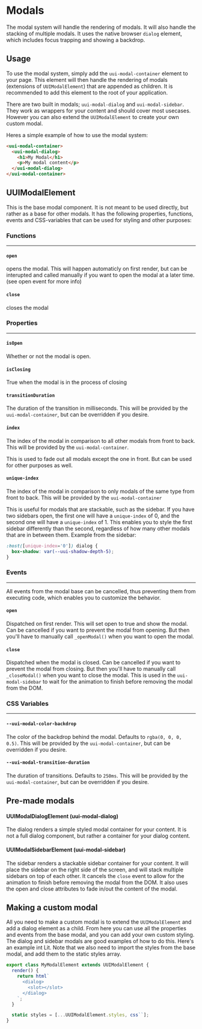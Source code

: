 
<Meta title="Layout/Modals/Documentation" />

# Modals

The modal system will handle the rendering of modals. It will also handle the stacking of multiple modals. It uses the native browser `dialog` element, which includes focus trapping and showing a backdrop.

## Usage

To use the modal system, simply add the `uui-modal-container` element to your page. This element will then handle the rendering of modals (extensions of `UUIModalElement`) that are appended as children. It is recommended to add this element to the root of your application.

There are two built in modals; `uui-modal-dialog` and `uui-modal-sidebar`. They work as wrappers for your content and should cover most usecases. However you can also extend the `UUIModalElement` to create your own custom modal.

Heres a simple example of how to use the modal system:

```html
<uui-modal-container>
  <uui-modal-dialog>
    <h1>My Modal</h1>
    <p>My modal content</p>
  </uui-modal-dialog>
</uui-modal-container>
```

## UUIModalElement

This is the base modal component. It is not meant to be used directly, but rather as a base for other modals. It has the following properties, functions, events and CSS-variables that can be used for styling and other purposes:

### Functions

---

#### `open`

opens the modal. This will happen automaticly on first render, but can be interupted and called manually if you want to open the modal at a later time. (see open event for more info)

#### `close`

closes the modal

### Properties

---

#### `isOpen`

Whether or not the modal is open.

#### `isClosing`

True when the modal is in the process of closing

#### `transitionDuration`

The duration of the transition in milliseconds. This will be provided by the `uui-modal-container`, but can be overridden if you desire.

#### `index`

The index of the modal in comparison to all other modals from front to back. This will be provided by the `uui-modal-container`.

This is used to fade out all modals except the one in front. But can be used for other purposes as well.

#### `unique-index`

The index of the modal in comparison to only modals of the same type from front to back. This will be provided by the `uui-modal-container`

This is useful for modals that are stackable, such as the sidebar. If you have two sidebars open, the first one will have a `unique-index` of 0,
and the second one will have a `unique-index` of 1. This enables you to style the first sidebar differently than the second,
regardless of how many other modals that are in between them.
Example from the sidebar:

```css
:host([unique-index='0']) dialog {
  box-shadow: var(--uui-shadow-depth-5);
}
```

### Events

---

All events from the modal base can be cancelled, thus preventing them from executing code, which enables you to customize the behavior.

#### `open`

Dispatched on first render. This will set open to true and show the modal. Can be cancelled if you want to prevent the modal from opening. But then you'll have to manually call `_openModal()` when you want to open the modal.

#### `close`

Dispatched when the modal is closed. Can be cancelled if you want to prevent the modal from closing. But then you'll have to manually call `_closeModal()` when you want to close the modal.
This is used in the `uui-modal-sidebar` to wait for the animation to finish before removing the modal from the DOM.

### CSS Variables

---

#### `--uui-modal-color-backdrop`

The color of the backdrop behind the modal. Defaults to `rgba(0, 0, 0, 0.5)`. This will be provided by the `uui-modal-container`, but can be overridden if you desire.

#### `--uui-modal-transition-duration`

The duration of transitions. Defaults to `250ms`. This will be provided by the `uui-modal-container`, but can be overridden if you desire.

## Pre-made modals

#### UUIModalDialogElement (uui-modal-dialog)

The dialog renders a simple styled modal container for your content. It is not a full dialog component, but rather a container for your dialog content.

#### UUIModalSidebarElement (uui-modal-sidebar)

The sidebar renders a stackable sidebar container for your content. It will place the sidebar on the right side of the screen, and will stack multiple sidebars on top of each other. It cancels the `close` event to allow for the animation to finish before removing the modal from the DOM. It also uses the open and close attributes to fade in/out the content of the modal.

## Making a custom modal

All you need to make a custom modal is to extend the `UUIModalElement` and add a dialog element as a child. From here you can use all the properties and events from the base modal, and you can add your own custom styling. The dialog and sidebar modals are good examples of how to do this.
Here's an example int Lit. Note that we also need to import the styles from the base modal, and add them to the static styles array.

```ts
export class MyModalElement extends UUIModalElement {
  render() {
    return html`
      <dialog>
        <slot></slot>
      </dialog>
    `;
  }

  static styles = [...UUIModalElement.styles, css``];
}
```
